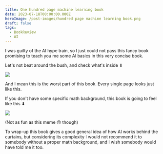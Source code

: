```yaml
---
title: One hundred page machine learning book
date: 2023-07-18T00:00:00.000Z
heroImage: /post-images/hundred page machine learning book.png
draft: false
tags:
  - BookReview
  - AI
---
```


I was guilty of the AI hype train, so I just could not pass this fancy book promising to teach you me some AI basics in this very concise book.

Let's not beat around the bush, and check what's inside ⬇

![](/post-images/hundred-page-machine-learning-book-inside.png)

And I mean this is the worst part of this book. Every single page looks just like this.

If you don't have some specific math background, this book is going to feel like this ⬇

![](/post-images/hundred-page-machine-learning-book-book-meme-dark.png)

(Not as fun as this meme 🙃 though)

To wrap-up this book gives a good general idea of how AI works behind the curtains, but considering its complexity I would not recommend it to somebody without a proper math background, and I wish somebody would have told me it too.
